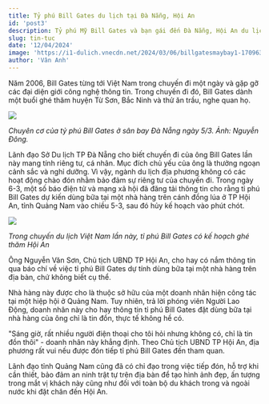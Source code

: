 ---
title: Tỷ phú Bill Gates du lịch tại Đà Nẵng, Hội An
id: 'post3'
description: Tỷ phú Mỹ Bill Gates và bạn gái đến Đà Nẵng, Hội An du lịch vào sáng qua trên máy bay riêng sau khi dự lễ mừng đám cưới của con trai tỷ phú Ambani ở Ấn Độ.
slug: tin-tuc
date: '12/04/2024'
image: 'https://i1-dulich.vnecdn.net/2024/03/06/billgatesmaybay1-1709632884-2186-1709632895-1709707075-1709708430-1709708953.jpg?w=1200&h=0&q=100&dpr=1&fit=crop&s=RXbEVmDNnONDAvrl9BQb5Q'
author: 'Vân Anh'
---

Năm 2006, Bill Gates từng tới Việt Nam trong chuyến đi một ngày và gặp gỡ các đại diện giới công nghệ thông tin. Trong chuyến đi đó, Bill Gates dành một buổi ghé thăm huyện Từ Sơn, Bắc Ninh và thử ăn trầu, nghe quan họ.

![](https://i1-dulich.vnecdn.net/2024/03/06/billgatesmaybay1-1709632884-2186-1709632895-1709707075-1709708430-1709708953.jpg?w=1200&h=0&q=100&dpr=1&fit=crop&s=RXbEVmDNnONDAvrl9BQb5Q)

_Chuyên cơ của tỷ phú Bill Gates ở sân bay Đà Nẵng ngày 5/3. Ảnh: Nguyễn Đông._

Lãnh đạo Sở Du lịch TP Đà Nẵng cho biết chuyến đi của ông Bill Gates lần này mang tính riêng tư, cá nhân. Mục đích chủ yếu của ông là thưởng ngoạn cảnh sắc và nghỉ dưỡng. Vì vậy, ngành du lịch địa phương không có các hoạt động chào đón nhằm bảo đảm sự riêng tư của chuyến đi.
Trong ngày 6-3, một số báo điện tử và mạng xã hội đã đăng tải thông tin cho rằng tỉ phú Bill Gates dự kiến dùng bữa tại một nhà hàng trên cánh đồng lúa ở TP Hội An, tỉnh Quảng Nam vào chiều 5-3, sau đó hủy kế hoạch vào phút chót.

![](https://nld.mediacdn.vn/thumb_w/640/291774122806476800/2024/3/6/img6248-1709709591313899560037.jpg)

_Trong chuyến du lịch Việt Nam lần này, tỉ phú Bill Gates có kế hoạch ghé thăm Hội An_

Ông Nguyễn Văn Sơn, Chủ tịch UBND TP Hội An, cho hay có nắm thông tin qua báo chí về việc tỉ phú Bill Gates dự tính dùng bữa tại một nhà hàng trên địa bàn, chứ không biết cụ thể.

Nhà hàng này được cho là thuộc sở hữu của một doanh nhân hiện công tác tại một hiệp hội ở Quảng Nam. Tuy nhiên, trả lời phóng viên Người Lao Động, doanh nhân này cho hay thông tin tỉ phú Bill Gates đặt dùng bữa tại nhà hàng của ông chỉ là tin đồn, thực tế không hề có.

"Sáng giờ, rất nhiều người điện thoại cho tôi hỏi nhưng không có, chỉ là tin đồn thôi" - doanh nhân này khẳng định.
Theo Chủ tịch UBND TP Hội An, địa phương rất vui nếu được đón tiếp tỉ phú Bill Gates đến tham quan.

Lãnh đạo tỉnh Quảng Nam cũng đã có chỉ đạo trong việc tiếp đón, hỗ trợ khi cần thiết, bảo đảm an ninh trật tự trên địa bàn để tạo hình ảnh đẹp, ấn tượng trong mắt vị khách này cũng như đối với toàn bộ du khách trong và ngoài nước khi đặt chân đến Hội An.
